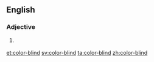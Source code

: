 ==English==

===Adjective===
{{en-adj|head=[[color]]-[[blind]]}}

# {{lb|en|American spelling}} {{alternative form of|color blind|lang=en}}

[[et:color-blind]]
[[sv:color-blind]]
[[ta:color-blind]]
[[zh:color-blind]]